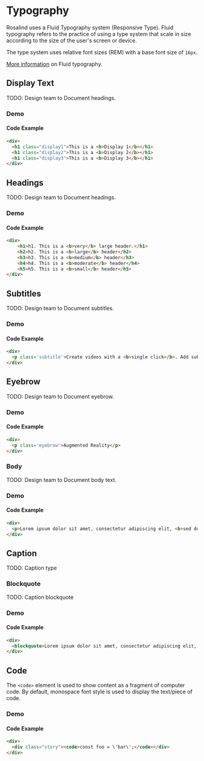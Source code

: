 
<Meta title="Docs/Developers/Typography"/>

# Typography

Rosalind uses a Fluid Typography system (Responsive Type). Fluid typography refers to the practice of using a type system that scale in size according to the size of the user's screen or device. 

The type system uses relative font sizes (REM) with a base font size of `16px`.

[More information](https://utopia.fyi/blog/designing-with-fluid-type-scales) on Fluid typography.

## Display Text

TODO: Design team to Document headings.

### Demo
<Story of={TypographyStories.Display}/>

#### Code Example
```html
<div>
  <h1 class="display1">This is a <b>Display 1</b></h1>
  <h1 class="display2">This is a <b>Display 2</b></h1>
  <h1 class="display3">This is a <b>Display 3</b></h1>
</div>
```

## Headings

TODO: Design team to Document headings.

### Demo
<Story of={TypographyStories.Headings}/>

#### Code Example
```html
<div>
    <h1>h1. This is a <b>very</b> large header.</h1>
    <h2>h2. This is a <b>large</b> header</h2>
    <h3>h3. This is a <b>medium</b> header</h3>
    <h4>h4. This is a <b>moderate</b> header</h4>
    <h5>h5. This is a <b>small</b> header</h5>
</div>
```

## Subtitles

TODO: Design team to Document subtitles.

### Demo
<Story of={TypographyStories.Subtitle}/>

#### Code Example
```html
<div>
  <p class='subtitle'>Create videos with a <b>single click</b>. Add subtitles, transcript audio and more.</p>
</div>
```

## Eyebrow

TODO: Design team to Document eyebrow.

### Demo
<Story of={TypographyStories.Eyebrow}/>

#### Code Example
```html
<div>
  <p class='eyebrow'>Augmented Reality</p>
</div>
```

### Body

TODO: Design team to Document body text.

### Demo
<Story of={TypographyStories.Body}/>

#### Code Example
```html
<div>
  <p>Lorem ipsum dolor sit amet, consectetur adipiscing elit, <b>sed do eiusmod</b> tempor incididunt ut <span class='semi-bold'>labore et dolore</span> magna aliqua. Ut enim ad minim veniam, quis nostrud exercitation ullamco laboris nisi ut aliquip ex ea commodo consequat. Duis aute irure dolor in reprehenderit in voluptate velit esse cillum dolore eu fugiat nulla pariatur. Excepteur sint occaecat cupidatat non proident, sunt in culpa qui officia deserunt mollit anim id est laborum.</p>
</div>
```

## Caption

TODO: Caption type

<Story of={TypographyStories.Caption}/>

### Blockquote

TODO: Caption blockquote

### Demo
<Story of={TypographyStories.Blockquote}/>

#### Code Example
```html
<div>
  <blockquote>Lorem ipsum dolor sit amet, consectetur adipiscing elit, sed do eiusmod tempor incididunt ut labore et dolore magna aliqua. Ut enim ad minim veniam, quis nostrud exercitation ullamco laboris nisi ut aliquip ex ea commodo consequat. Duis aute irure dolor in reprehenderit in voluptate velit esse cillum dolore eu fugiat nulla pariatur. Excepteur sint occaecat cupidatat non proident, sunt in culpa qui officia deserunt mollit anim id est laborum.</blockquote>
</div>
```

## Code

The `<code>` element is used to show content as a fragment of computer code. By default, monospace font style is used to display the text/piece of code.

### Demo
<Story of={TypographyStories.Code}/>

#### Code Example
```html
<div>
  <div class="story"><code>const foo = \'bar\';</code></div>
</div>
```